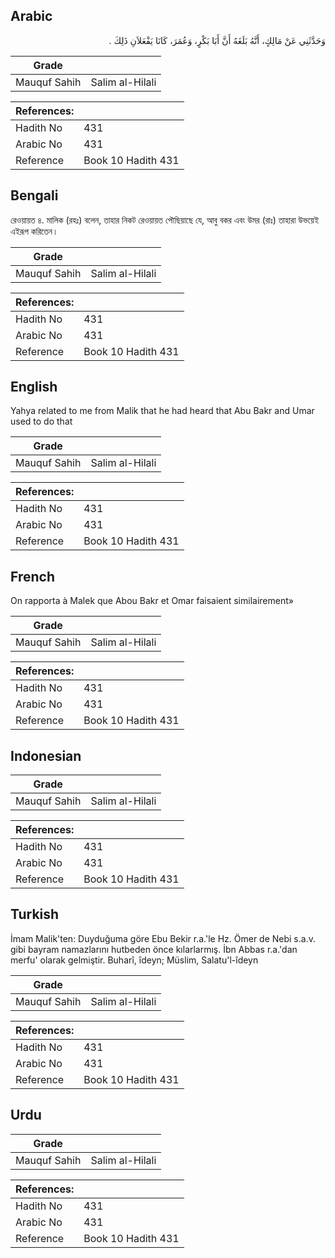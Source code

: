## Arabic


<div dir="rtl" lang="ar" style={{fontSize:'larger',backgroundColor:'#f8f9fa',padding:20}}>
وَحَدَّثَنِي عَنْ مَالِكٍ، أَنَّهُ بَلَغَهُ أَنَّ أَبَا بَكْرٍ، وَعُمَرَ، كَانَا يَفْعَلاَنِ ذَلِكَ ‏.‏
</div>
<div style={{backgroundColor:'#f8f9fa',padding:20, marginBottom: 10}}><table> <thead> <tr> <th>Grade</th> <th></th> </tr> </thead> <tbody> <tr><td>Mauquf Sahih</td><td>Salim al-Hilali</td></tr></tbody></table><table> <thead> <tr> <th>References:</th> <th></th> </tr> </thead> <tbody><tr><td>Hadith No</td><td>431</td></tr><tr><td>Arabic No</td><td>431</td></tr><tr><td>Reference</td><td>Book 10 Hadith 431</td></tr></tbody></table></div>

## Bengali


<div dir="ltr" lang="bn" style={{fontSize:'larger',backgroundColor:'#f8f9fa',padding:20}}>
রেওয়ায়ত ৪. মালিক (রহঃ) বলেন, তাহার নিকট রেওয়ায়ত পৌছিয়াছে যে, আবু বকর এবং উমর (রাঃ) তাহারা উভয়েই এইরূপ করিতেন।
</div>
<div style={{backgroundColor:'#f8f9fa',padding:20, marginBottom: 10}}><table> <thead> <tr> <th>Grade</th> <th></th> </tr> </thead> <tbody> <tr><td>Mauquf Sahih</td><td>Salim al-Hilali</td></tr></tbody></table><table> <thead> <tr> <th>References:</th> <th></th> </tr> </thead> <tbody><tr><td>Hadith No</td><td>431</td></tr><tr><td>Arabic No</td><td>431</td></tr><tr><td>Reference</td><td>Book 10 Hadith 431</td></tr></tbody></table></div>

## English


<div dir="ltr" lang="en" style={{fontSize:'larger',backgroundColor:'#f8f9fa',padding:20}}>
Yahya related to me from Malik that he had heard that Abu Bakr and Umar used to do that
</div>
<div style={{backgroundColor:'#f8f9fa',padding:20, marginBottom: 10}}><table> <thead> <tr> <th>Grade</th> <th></th> </tr> </thead> <tbody> <tr><td>Mauquf Sahih</td><td>Salim al-Hilali</td></tr></tbody></table><table> <thead> <tr> <th>References:</th> <th></th> </tr> </thead> <tbody><tr><td>Hadith No</td><td>431</td></tr><tr><td>Arabic No</td><td>431</td></tr><tr><td>Reference</td><td>Book 10 Hadith 431</td></tr></tbody></table></div>

## French


<div dir="ltr" lang="fr" style={{fontSize:'larger',backgroundColor:'#f8f9fa',padding:20}}>
On rapporta à Malek que Abou Bakr et Omar faisaient similairement»
</div>
<div style={{backgroundColor:'#f8f9fa',padding:20, marginBottom: 10}}><table> <thead> <tr> <th>Grade</th> <th></th> </tr> </thead> <tbody> <tr><td>Mauquf Sahih</td><td>Salim al-Hilali</td></tr></tbody></table><table> <thead> <tr> <th>References:</th> <th></th> </tr> </thead> <tbody><tr><td>Hadith No</td><td>431</td></tr><tr><td>Arabic No</td><td>431</td></tr><tr><td>Reference</td><td>Book 10 Hadith 431</td></tr></tbody></table></div>

## Indonesian


<div dir="ltr" lang="id" style={{fontSize:'larger',backgroundColor:'#f8f9fa',padding:20}}>

</div>
<div style={{backgroundColor:'#f8f9fa',padding:20, marginBottom: 10}}><table> <thead> <tr> <th>Grade</th> <th></th> </tr> </thead> <tbody> <tr><td>Mauquf Sahih</td><td>Salim al-Hilali</td></tr></tbody></table><table> <thead> <tr> <th>References:</th> <th></th> </tr> </thead> <tbody><tr><td>Hadith No</td><td>431</td></tr><tr><td>Arabic No</td><td>431</td></tr><tr><td>Reference</td><td>Book 10 Hadith 431</td></tr></tbody></table></div>

## Turkish


<div dir="ltr" lang="tr" style={{fontSize:'larger',backgroundColor:'#f8f9fa',padding:20}}>
İmam Malik'ten: Duyduğuma göre Ebu Bekir r.a.'le Hz. Ömer de Nebi s.a.v. gibi bayram namazlarını hutbeden önce kılarlarmış. İbn Abbas r.a.'dan merfu' olarak gelmiştir. Buharî, îdeyn; Müslim, Salatu'l-îdeyn
</div>
<div style={{backgroundColor:'#f8f9fa',padding:20, marginBottom: 10}}><table> <thead> <tr> <th>Grade</th> <th></th> </tr> </thead> <tbody> <tr><td>Mauquf Sahih</td><td>Salim al-Hilali</td></tr></tbody></table><table> <thead> <tr> <th>References:</th> <th></th> </tr> </thead> <tbody><tr><td>Hadith No</td><td>431</td></tr><tr><td>Arabic No</td><td>431</td></tr><tr><td>Reference</td><td>Book 10 Hadith 431</td></tr></tbody></table></div>

## Urdu


<div dir="rtl" lang="ur" style={{fontSize:'larger',backgroundColor:'#f8f9fa',padding:20}}>

</div>
<div style={{backgroundColor:'#f8f9fa',padding:20, marginBottom: 10}}><table> <thead> <tr> <th>Grade</th> <th></th> </tr> </thead> <tbody> <tr><td>Mauquf Sahih</td><td>Salim al-Hilali</td></tr></tbody></table><table> <thead> <tr> <th>References:</th> <th></th> </tr> </thead> <tbody><tr><td>Hadith No</td><td>431</td></tr><tr><td>Arabic No</td><td>431</td></tr><tr><td>Reference</td><td>Book 10 Hadith 431</td></tr></tbody></table></div>